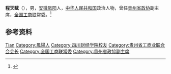 '''程天赋'''（{{bd|1935年|7月|}}），男，[[安徽|安徽]][[凤阳|凤阳]]人，[[中华人民共和国|中华人民共和国]]政治人物，曾任[[贵州省政协|贵州省政协]]副主席，[[全国工商联|全国工商联]]常委。<ref>{{Cite book|title=贵州百科全书|author=孙淦, 庹文升, 何仁仲主编|publisher=中国大百科全书出版社|year=2005|isbn=9787500074069|location=贵阳|pages=}}</ref>

== 参考资料 ==
{{reflist}}

{{中国人物小作品}}
{{Navboxes 
| title  = 程天赋在[[中华全国工商业联合会|中华全国工商业联合会]]的职务
| list1  =
{{中华全国工商业联合会第七届执行委员会}}
{{中华全国工商业联合会第八届执行委员会}}
}}

{{Authority control}}
{{DEFAULTSORT:Cheng程}}
[[Category:程姓|Tian]]
[[Category:鳳陽人|Category:鳳陽人]]
[[Category:四川财经学院校友|Category:四川财经学院校友]]
[[Category:贵州省工商业联合会会长|Category:贵州省工商业联合会会长]]
[[Category:全国工商联常委|Category:全国工商联常委]]
[[Category:貴州省政協副主席|Category:貴州省政協副主席]]